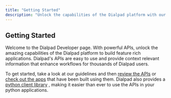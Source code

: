 ```yaml
---
title: "Getting Started"
description: "Unlock the capabilities of the Dialpad platform with our APIs"
---
```

## Getting Started

Welcome to the Dialpad Developer page. With powerful APIs, unlock the amazing capabilities of the Dialpad platform to build feature rich applications. Dialpad's APIs are easy to use and provide context relevant information that enhance workflows for thousands of Dialpad users.

To get started, take a look at our guidelines and then [review the APIs](/reference)
 or [check out the apps](https://dialpad.com/integrations)
 that have been built using them. Dialpad also provides a [python client library](https://pypi.org/project/python-dialpad/)
, making it easier than ever to use the APIs in your python applications.